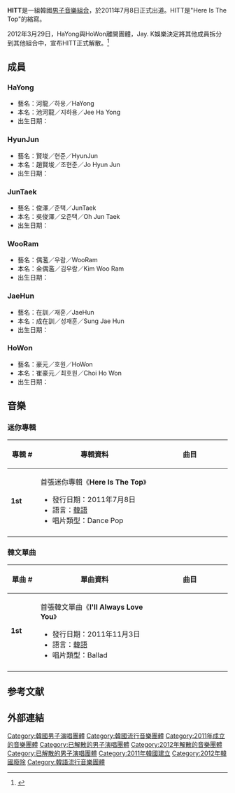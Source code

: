 {{missing information|成员组成、历史沿革、评价|time=2019-03-31T01:29:25+00:00}}
{{refimprove|time=2019-03-31T01:29:25+00:00}}
{{藝人
| 姓名 = HITT
| 類型 = 組合
| 英文名 = 
| 圖片 = HITT 2011 Cyworld Dream Music Festival.jpg
| 國籍 = {{KOR}}
| 音樂類型 = [[韓國流行音樂|K-pop]]
| 職業 = [[歌手|歌手]]
| 活躍年代 = 2011年至2012年
| 出道作 = Here Is The Top
| 出道日期 = 2011年7月8日
| 出身地 = {{KOR}}
| 代表作 = Here Is The Top
| 唱片公司 =
| 經紀公司 = Jay. K娛樂
| 網站 = [https://web.archive.org/web/20120120165947/http://hitt.jayk.co.kr/ 官方網站]
| 現任成員 = HyunJun、JunTaek、WooRam、JaeHun
| 过往成员 = HaYong、HoWon
}}

'''HITT'''是一組韓國[[男子音樂組合|男子音樂組合]]，於2011年7月8日正式出道。HITT是"Here Is The Top"的縮寫。

2012年3月29日，HaYong與HoWon離開團體，Jay. K娛樂決定將其他成員拆分到其他組合中，宣布HITT正式解散。<ref>{{Cite web |url=http://www.allkpop.com/article/2012/03/hitts-hayong-and-howon-to-leave-the-group |title=HITT's Hayong and Howon to leave the group |accessdate=2014-08-11 |archive-date=2014-02-02 |archive-url=https://web.archive.org/web/20140202204127/http://www.allkpop.com/article/2012/03/hitts-hayong-and-howon-to-leave-the-group |dead-url=no }}</ref>

== 成員 ==
===HaYong===
* 藝名：河龍／하용／HaYong
* 本名：池河龍／지하용／Jee Ha Yong
* 出生日期：{{Birth date and age|1987|05|20}}

===HyunJun===
* 藝名：賢埈／현준／HyunJun
* 本名：趙賢埈／조현준／Jo Hyun Jun
* 出生日期：{{Birth date and age|1989|05|14}}

===JunTaek===
* 藝名：俊澤／준택／JunTaek
* 本名：吳俊澤／오준택／Oh Jun Taek
* 出生日期：{{Birth date and age|1989|07|30}}

===WooRam===
* 藝名：偶濫／우람／WooRam
* 本名：金偶濫／김우람／Kim Woo Ram
* 出生日期：{{Birth date and age|1990|07|30}}

===JaeHun===
* 藝名：在訓／재훈／JaeHun
* 本名：成在訓／성재훈／Sung Jae Hun
* 出生日期：{{Birth date and age|1991|07|30}}

===HoWon===
* 藝名：豪元／호원／HoWon
* 本名：崔豪元／최호원／Choi Ho Won
* 出生日期：{{Birth date and age|1992|01|07}}

== 音樂 ==
=== 迷你專輯 ===
{| class="wikitable" style="text-align:center"
!width="60px"| 專輯 #
!width="300px"| 專輯資料
!width="200px"| 曲目

|- bgcolor="#F0F8FF"
| '''1st'''
|align="left"|首張迷你專輯《'''Here Is The Top'''》
* 發行日期：2011年7月8日
* 語言：[[韓語|韓語]]
* 唱片類型：Dance Pop
|align="left" style="font-size: 85%;"|
{{hidden|曲目|
# I'll Always Love You
# '''Good Night'''
# 하지마
# Run Away
# 한참
# 하지마
# Good Night (Inst.) 
# I'll Always Love You (Inst.)}}
|-
|}

=== 韓文單曲 ===
{| class="wikitable" style="text-align:center"
!width="60px"| 單曲 #
!width="300px"| 單曲資料
!width="200px"| 曲目

|- bgcolor="#F0F8FF"
| '''1st'''
|align="left"| 首張韓文單曲《'''I'll Always Love You'''》
* 發行日期：2011年11月3日
* 語言：[[韓語|韓語]]
* 唱片類型：Ballad
|align="left" style="font-size: 85%;"|
{{hidden|曲目|
# '''I'll Always Love You'''}}
|-
|}

==参考文献==
{{reflist}}

== 外部連結 ==


[[Category:韓國男子演唱團體|Category:韓國男子演唱團體]]
[[Category:韓國流行音樂團體|Category:韓國流行音樂團體]]
[[Category:2011年成立的音樂團體|Category:2011年成立的音樂團體]]
[[Category:已解散的男子演唱團體|Category:已解散的男子演唱團體]]
[[Category:2012年解散的音樂團體|Category:2012年解散的音樂團體]]
[[Category:已解散的男子演唱團體|Category:已解散的男子演唱團體]]
[[Category:2011年韓國建立|Category:2011年韓國建立]]
[[Category:2012年韓國廢除|Category:2012年韓國廢除]]
[[Category:韓語流行音樂團體|Category:韓語流行音樂團體]]